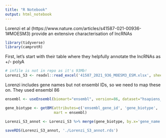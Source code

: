 ```yaml
---
title: "R Notebook"
output: html_notebook
---
```


Lorenzi et al (https://www.nature.com/articles/s41587-021-00936-1#MOESM3) provide an extensive characterisation of lncRNAs

```r
library(tidyverse)
library(camprotR)
```
First, let's start with their table where they helpfully annotate the lncRNAs as +/- polyA 
```r
# infile is not in repo as it's 93Mb!
Lorenzi_S3 <- readxl::read_excel('41587_2021_936_MOESM3_ESM.xlsx', sheet=3)
```

Lorenzi includes gene names but not ensembl IDs, so we need to map these on. They used ensembl 86
```r
ensembl <- useEnsembl(biomart="ensembl", version=86, dataset="hsapiens_gene_ensembl")

gene_biotype <- getBM(attributes=c('ensembl_gene_id', 'gene_biotype', 'external_gene_name'),
                      mart = ensembl)
```


```r
Lorenzi_S3_annot <- Lorenzi_S3 %>% merge(gene_biotype, by.x='gene_name', by.y='external_gene_name')

```


```r
saveRDS(Lorenzi_S3_annot, './Lorenzi_S3_annot.rds')
```


